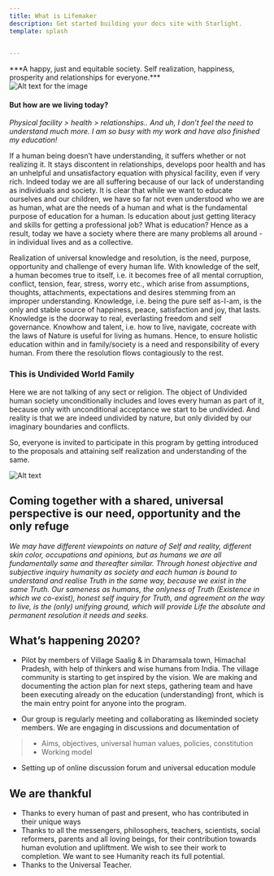 ```yaml
---
title: What is Lifemaker
description: Get started building your docs site with Starlight.
template: splash

  
---
```




<div class= "button-box">
   <div>
      ***A happy, just and equitable society. Self realization, happiness,  <br/>prosperity and relationships for everyone.*** 
   </div>
   <div>
      <CardGrid class="butn-card"> 
            <LinkCard title="Get started" href="/guides/example/" />
      </CardGrid>
   </div>
</div>
 <div  class ="image">
 <img  src="src\assets\image.png" alt="Alt text for the image"/>


 </div>


#### **But how are we living today?**
*Physical facility > health > relationships.. And uh, I don’t feel the need 
to understand much more. I am so busy with my work and have also finished my education!*

If a human being doesn’t have understanding, it suffers whether or not realizing it. 
It stays discontent in relationships, develops poor health and has an unhelpful and 
unsatisfactory equation with physical facility, even if very rich. Indeed today we are 
all suffering because of our lack of understanding as individuals and society. It is clear 
that while we want to educate ourselves and our children, we have so far not even understood
who we are as human, what are the needs of a human and what is the fundamental purpose of
education for a human. Is education about just getting literacy and skills for getting a
professional job? What is education? Hence as a result, today we have a society where there
are many problems all around - in individual lives and as a collective.

Realization of universal knowledge and resolution, is the need, purpose, 
opportunity and challenge of every human life. With knowledge of the self, 
a human becomes true to itself, i.e. it becomes free of all mental corruption,
conflict, tension, fear, stress, worry etc., which arise from assumptions,
thoughts, attachments, expectations and desires stemming from an improper
understanding. Knowledge, i.e. being the pure self as-I-am, is the only and 
stable source of happiness, peace, satisfaction and joy, that lasts. Knowledge
is the doorway to real, everlasting freedom and self governance. Knowhow and
talent, i.e. how to live, navigate, cocreate with the laws of Nature is useful 
for living as humans. Hence, to ensure holistic education within and in family/society
is a need and responsibility of every human. From there the resolution flows contagiously to the rest.

### **This is Undivided World Family**
Here we are not talking of any sect or religion. The object of Undivided human society unconditionally includes 
and loves every human as part of it, because only with unconditional acceptance we start to be undivided. And reality 
is that we are indeed undivided by nature, but only divided by our imaginary boundaries and conflicts.


So, everyone is invited to participate in this program by getting introduced to the proposals and attaining self realization and understanding of the same.


![Alt text](https://www.lifemaker.us/images/alice/impossible.jpg "a title")

## **Coming together with a shared, universal perspective is our need, opportunity and the only refuge**

*We may have different viewpoints on nature of Self and reality, different skin color, occupations and opinions, 
but as humans we are all fundamentally same and thereafter similar. Through honest objective and subjective 
inquiry humanity as society and each human is bound to understand and realise Truth in the same way, 
because we exist in the same Truth. Our sameness as humans, the onlyness of Truth (Existence in which we co-exist), 
honest self inquiry for Truth, and agreement on the way to live, is the (only) unifying ground, which will 
provide Life the absolute and permanent resolution it needs and seeks.*

## **What’s happening 2020?**
- Pilot by members of Village Saalig & in Dharamsala town, Himachal Pradesh, with help of thinkers and wise humans 
from India. The village community is starting to get inspired by the vision. We are making and documenting the 
action plan for next steps, gathering team and have been executing already on the education (understanding) 
front, which is the main entry point for anyone into the program.

- Our group is regularly meeting and collaborating as likeminded society members. We are engaging in discussions and documentation of
>- Aims, objectives, universal human values, policies, constitution
> - Working model
- Setting up of online discussion forum and universal education module

## **We are thankful**
- Thanks to every human of past and present, who has contributed in their unique ways
- Thanks to all the messengers, philosophers, teachers, scientists, social reformers, parents 
and all loving beings, for their contribution towards human evolution and upliftment. We wish 
to see their work to completion. We want to see Humanity reach its full potential.
- Thanks to the Universal Teacher.



<div class ="icon-box">
<a href="https://www.facebook.com/LifeMakerApp/"><Icon  name="facebook"  color="black" size="3rem"  /></a>
<a href=""><Icon name="instagram"  color="black" size="3rem"  /> </a>
<a href = "https://x.com/i/flow/login?redirect_after_login=%2FLifeMakerApp"><Icon name="x.com" color="black" size="3rem"  /></a>
<a href = "https://www.youtube.com/@lifemaker8195?app=desktop"><Icon name="youtube"  color="black" size="3rem" /></a>
<a href =""><Icon name="email" color="black" size="3rem"  /></a>

</div>

